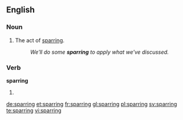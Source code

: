 ==English==

===Noun===
{{en-noun}}

# The act of [[spar]]ring.
#: ''We'll do some '''sparring''' to apply what we've discussed.''

===Verb===
'''sparring'''

# {{present participle of|spar|lang=en}}

[[de:sparring]]
[[et:sparring]]
[[fr:sparring]]
[[gl:sparring]]
[[pl:sparring]]
[[sv:sparring]]
[[te:sparring]]
[[vi:sparring]]